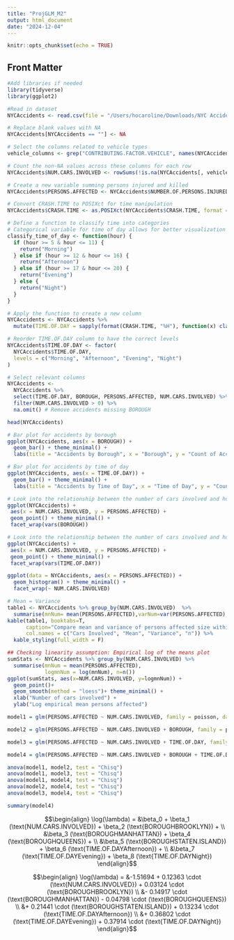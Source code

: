```yaml
---
title: "ProjGLM_M2"
output: html_document
date: "2024-12-04"
---
```


```r
knitr::opts_chunk$set(echo = TRUE)
```

## Front Matter

```r
#Add libraries if needed
library(tidyverse)
library(ggplot2)

#Read in dataset
NYCAccidents <- read.csv(file = "/Users/hocaroline/Downloads/NYC Accidents 2020.csv")
```

```r
# Replace blank values with NA
NYCAccidents[NYCAccidents == ""] <- NA

# Select the columns related to vehicle types
vehicle_columns <- grep("CONTRIBUTING.FACTOR.VEHICLE", names(NYCAccidents), value = TRUE)

# Count the non-NA values across these columns for each row
NYCAccidents$NUM.CARS.INVOLVED <- rowSums(!is.na(NYCAccidents[, vehicle_columns]))

# Create a new variable summing persons injured and killed
NYCAccidents$PERSONS.AFFECTED <- NYCAccidents$NUMBER.OF.PERSONS.INJURED + NYCAccidents$NUMBER.OF.PERSONS.KILLED

# Convert CRASH.TIME to POSIXct for time manipulation
NYCAccidents$CRASH.TIME <- as.POSIXct(NYCAccidents$CRASH.TIME, format = "%H:%M:%S", tz = "UTC")

# Define a function to classify time into categories
# Categorical variable for time of day allows for better visualization
classify_time_of_day <- function(hour) {
  if (hour >= 5 & hour <= 11) {
    return("Morning")
  } else if (hour >= 12 & hour <= 16) {
    return("Afternoon")
  } else if (hour >= 17 & hour <= 20) {
    return("Evening")
  } else {
    return("Night")
  }
}

# Apply the function to create a new column
NYCAccidents <- NYCAccidents %>%
  mutate(TIME.OF.DAY = sapply(format(CRASH.TIME, "%H"), function(x) classify_time_of_day(as.numeric(x))))

# Reorder TIME.OF.DAY column to have the correct levels
NYCAccidents$TIME.OF.DAY <- factor(
  NYCAccidents$TIME.OF.DAY,
  levels = c("Morning", "Afternoon", "Evening", "Night")
)

# Select relevant columns
NYCAccidents <- 
  NYCAccidents %>%
  select(TIME.OF.DAY, BOROUGH, PERSONS.AFFECTED, NUM.CARS.INVOLVED) %>%
  filter(NUM.CARS.INVOLVED > 0) %>%
  na.omit() # Remove accidents missing BOROUGH

head(NYCAccidents)
```

```r
# Bar plot for accidents by borough
ggplot(NYCAccidents, aes(x = BOROUGH)) +
  geom_bar() + theme_minimal() +
  labs(title = "Accidents by Borough", x = "Borough", y = "Count of Accidents")

# Bar plot for accidents by time of day
ggplot(NYCAccidents, aes(x = TIME.OF.DAY)) +
  geom_bar() + theme_minimal() +
  labs(title = "Accidents by Time of Day", x = "Time of Day", y = "Count of Accidents")

# Look into the relationship between the number of cars involved and how many people were affected faceted by borough
ggplot(NYCAccidents) +
 aes(x = NUM.CARS.INVOLVED, y = PERSONS.AFFECTED) +
 geom_point() + theme_minimal() +
 facet_wrap(vars(BOROUGH))

# Look into the relationship between the number of cars involved and how many people were affected faceted by time of day
ggplot(NYCAccidents) +
 aes(x = NUM.CARS.INVOLVED, y = PERSONS.AFFECTED) +
 geom_point() + theme_minimal() +
 facet_wrap(vars(TIME.OF.DAY))
```

```r
ggplot(data = NYCAccidents, aes(x = PERSONS.AFFECTED)) +
  geom_histogram() + theme_minimal() +
  facet_wrap(~ NUM.CARS.INVOLVED) 
```

```r
# Mean = Variance
table1 <- NYCAccidents %>% group_by(NUM.CARS.INVOLVED)  %>% 
  summarise(mnNum= mean(PERSONS.AFFECTED),varNum=var(PERSONS.AFFECTED),n=n())
kable(table1, booktabs=T, 
      caption="Compare mean and variance of persons affected size within each group separated by number of cars involved",
      col.names = c("Cars Involved", "Mean", "Variance", "n")) %>%
  kable_styling(full_width = F)
```

```r
## Checking linearity assumption: Empirical log of the means plot
sumStats <- NYCAccidents %>% group_by(NUM.CARS.INVOLVED) %>% 
  summarise(mnNum = mean(PERSONS.AFFECTED),
            logmnNum = log(mnNum), n=n())
ggplot(sumStats, aes(x=NUM.CARS.INVOLVED, y=logmnNum)) +
  geom_point()+
  geom_smooth(method = "loess")+ theme_minimal() +
  xlab("Number of cars involved") +
  ylab("Log empirical mean persons affected") 
```

```r
model1 = glm(PERSONS.AFFECTED ~ NUM.CARS.INVOLVED, family = poisson, data = NYCAccidents)

model2 = glm(PERSONS.AFFECTED ~ NUM.CARS.INVOLVED + BOROUGH, family = poisson, data = NYCAccidents)

model3 = glm(PERSONS.AFFECTED ~ NUM.CARS.INVOLVED + TIME.OF.DAY, family = poisson, data = NYCAccidents)

model4 = glm(PERSONS.AFFECTED ~ NUM.CARS.INVOLVED + BOROUGH + TIME.OF.DAY, family = poisson, data = NYCAccidents)
```

```r
anova(model1, model2, test = "Chisq")
anova(model1, model3, test = "Chisq")
anova(model1, model4, test = "Chisq")
anova(model2, model4, test = "Chisq")
anova(model3, model4, test = "Chisq")
```

```r
summary(model4)
```

$$\begin{align}
\log(\lambda) = &\beta_0 + \beta_1 (\text{NUM.CARS.INVOLVED}) + \beta_2 (\text{BOROUGHBROOKLYN}) + \\ 
&\beta_3 (\text{BOROUGHMANHATTAN}) + \beta_4 (\text{BOROUGHQUEENS}) + \\
&\beta_5 (\text{BOROUGHSTATEN.ISLAND}) + \beta_6 (\text{TIME.OF.DAYAfternoon}) + \\
&\beta_7 (\text{TIME.OF.DAYEvening}) + \beta_8 (\text{TIME.OF.DAYNight})
\end{align}$$

$$\begin{align}
\log(\lambda) = &-1.51694 + 0.12363 \cdot (\text{NUM.CARS.INVOLVED}) + 0.03124 \cdot (\text{BOROUGHBROOKLYN})  \\
&- 0.14917 \cdot (\text{BOROUGHMANHATTAN}) - 0.04798 \cdot (\text{BOROUGHQUEENS})  \\
&+ 0.21441 \cdot (\text{BOROUGHSTATEN.ISLAND}) + 0.13234 \cdot (\text{TIME.OF.DAYAfternoon})  \\
&+ 0.36802 \cdot (\text{TIME.OF.DAYEvening}) + 0.37914 \cdot (\text{TIME.OF.DAYNight})
\end{align}$$

